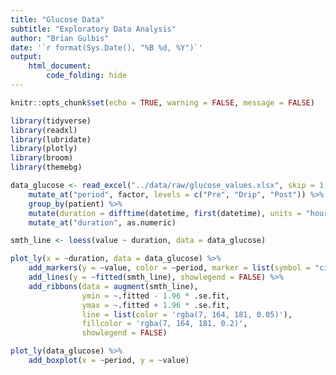 ```yaml
---
title: "Glucose Data"
subtitle: "Exploratory Data Analysis"
author: "Brian Gulbis"
date: '`r format(Sys.Date(), "%B %d, %Y")`'
output: 
    html_document:
        code_folding: hide
---
```


```r
knitr::opts_chunk$set(echo = TRUE, warning = FALSE, message = FALSE)
```

```r
library(tidyverse)
library(readxl)
library(lubridate)
library(plotly)
library(broom)
library(themebg)

data_glucose <- read_excel("../data/raw/glucose_values.xlsx", skip = 1, col_names = c("patient", "period", "datetime", "value")) %>%
    mutate_at("period", factor, levels = c("Pre", "Drip", "Post")) %>%
    group_by(patient) %>%
    mutate(duration = difftime(datetime, first(datetime), units = "hours")) %>%
    mutate_at("duration", as.numeric)
```

```r
smth_line <- loess(value ~ duration, data = data_glucose)

plot_ly(x = ~duration, data = data_glucose) %>%
    add_markers(y = ~value, color = ~period, marker = list(symbol = "circle-open")) %>%
    add_lines(y = ~fitted(smth_line), showlegend = FALSE) %>%
    add_ribbons(data = augment(smth_line),
                ymin = ~.fitted - 1.96 * .se.fit,
                ymax = ~.fitted + 1.96 * .se.fit,
                line = list(color = 'rgba(7, 164, 181, 0.05)'),
                fillcolor = 'rgba(7, 164, 181, 0.2)',
                showlegend = FALSE)
```

```r
plot_ly(data_glucose) %>%
    add_boxplot(x = ~period, y = ~value)
```
